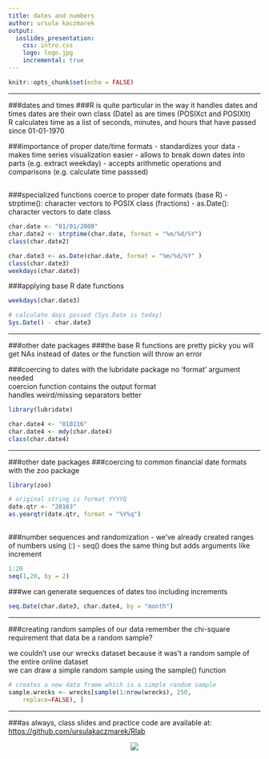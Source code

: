 ```yaml
---
title: dates and numbers
author: ursula kaczmarek
output:
  ioslides_presentation:
    css: intro.css
    logo: logo.jpg
    incremental: true
---
```


```r
knitr::opts_chunk$set(echo = FALSE)
```

---

###dates and times 
###R is quite particular in the way it handles dates and times
dates are their own class (Date) as are times (POSIXct and POSIXlt)  
R calculates time as a list of seconds, minutes, and hours that have passed since 01-01-1970

###importance of proper date/time formats
- standardizes your data
- makes time series visualization easier 
- allows to break down dates into parts (e.g. extract weekday)
- accepts arithmetic operations and comparisons (e.g. calculate time passsed)

## {.build}
###specialized functions coerce to proper date formats (base R)
- strptime(): character vectors to POSIX class (fractions) 
- as.Date(): character vectors to date class

```r
char.date <- "01/01/2000"
char.date2 <- strptime(char.date, format = "%m/%d/%Y")
class(char.date2)
```

```r
char.date3 <- as.Date(char.date, format = "%m/%d/%Y" )
class(char.date3)
weekdays(char.date3)
```

###applying base R date functions
```r
weekdays(char.date3)

# calculate days passed (Sys.Date is today)
Sys.Date() - char.date3
```

*****
###other date packages
###the base R functions are pretty picky
you will get NAs instead of dates or the function will throw an error

###coercing to dates with the lubridate package
no 'format' argument needed  
coercion function contains the output format  
handles weird/missing separators better
```r
library(lubridate)

char.date4 <- "010116"
char.date4 <- mdy(char.date4)
class(char.date4)

```

*****
###other date packages
###coercing to common financial date formats with the zoo package
```r
library(zoo)

# original string is format YYYYQ
date.qtr <- "20163"
as.yearqtr(date.qtr, format = "%Y%q")
```

## {.build}
###number sequences and randomization
- we've already created ranges of numbers using (:)
- seq() does the same thing but adds arguments like increment

```r
1:20
seq(1,20, by = 2)
```

###we can generate sequences of dates too
including increments
```r
seq.Date(char.date3, char.date4, by = "month")
```


*****
###creating random samples of our data
remember the chi-square requirement that data be a random sample?

we couldn't use our wrecks dataset because it was't a random sample of the entire online dataset  
we can draw a simple random sample using the sample() function
```r
# creates a new data frame which is a simple random sample
sample.wrecks <- wrecks[sample(1:nrow(wrecks), 250,
  	replace=FALSE), ]
```  	


*****
###as always, class slides and practice code are available at:
[https://github.com/ursulakaczmarek/Rlab](https://github.com/ursulakaczmarek/Rlab)

<center> ![](github.jpg)</center>
